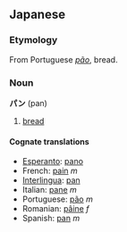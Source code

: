 ==Japanese==
=== Etymology ===
From Portuguese ''[[pão]]'', bread.

=== Noun ===
'''パン''' (pan)

# [[bread]]

==== Cognate translations ====
*[[Esperanto]]: [[pano]]
*French: [[pain]] ''m''
*[[Interlingua]]: [[pan]]
*Italian: [[pane]] ''m''
*Portuguese: [[pão]] ''m''
*Romanian: [[pâine]] ''f''
*Spanish: [[pan]] ''m''